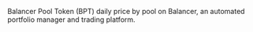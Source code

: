 Balancer Pool Token (BPT) daily price by pool on Balancer, an automated portfolio manager and trading platform.
